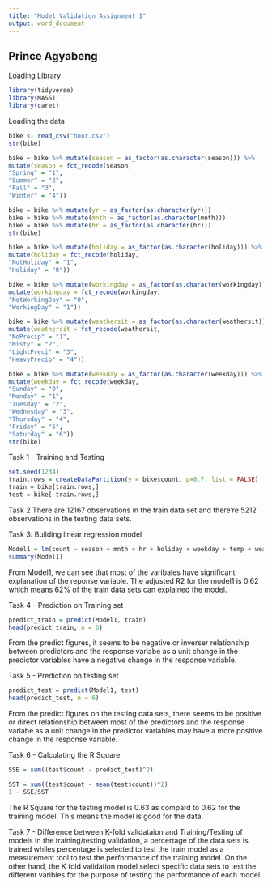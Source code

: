 ---
title: "Model Validation Assignment 1"
output: word_document
---
## Prince Agyabeng

Loading Library
```{r}
library(tidyverse)
library(MASS)
library(caret)
```
Loading the data
```{r}
bike <- read_csv("hour.csv")
str(bike)

bike = bike %>% mutate(season = as_factor(as.character(season))) %>%
mutate(season = fct_recode(season,
"Spring" = "1",
"Summer" = "2",
"Fall" = "3",
"Winter" = "4"))

bike = bike %>% mutate(yr = as_factor(as.character(yr)))
bike = bike %>% mutate(mnth = as_factor(as.character(mnth)))
bike = bike %>% mutate(hr = as_factor(as.character(hr)))
str(bike)

bike = bike %>% mutate(holiday = as_factor(as.character(holiday))) %>%
mutate(holiday = fct_recode(holiday,
"NotHoliday" = "1",
"Holiday" = "0"))

bike = bike %>% mutate(workingday = as_factor(as.character(workingday))) %>%
mutate(workingday = fct_recode(workingday,
"NotWorkingDay" = "0",
"WorkingDay" = "1"))

bike = bike %>% mutate(weathersit = as_factor(as.character(weathersit))) %>%
mutate(weathersit = fct_recode(weathersit,
"NoPrecip" = "1",
"Misty" = "2",
"LightPreci" = "3",
"HeavyPrecip" = "4"))

bike = bike %>% mutate(weekday = as_factor(as.character(weekday))) %>%
mutate(weekday = fct_recode(weekday,
"Sunday" = "0",
"Monday" = "1",
"Tuesday" = "2",
"Wednesday" = "3",
"Thursday" = "4",
"Friday" = "5",
"Saturday" = "6"))
str(bike)
```

Task 1 - Training and Testing
```{r}
set.seed(1234)
train.rows = createDataPartition(y = bike$count, p=0.7, list = FALSE)
train = bike[train.rows,] 
test = bike[-train.rows,]

```
Task 2
There are 12167 observations in the train data set and there're 5212 observations in the testing data sets.

Task 3: Building linear regression model
```{r}
Model1 = lm(count ~ season + mnth + hr + holiday + weekday + temp + weathersit, train)
summary(Model1)
```
From Model1, we can see that most of the varibales have significant explanation of the reponse variable. The adjusted R2 for the model1 is 0.62 which means 62% of the train data sets can explained the model.

Task 4 - Prediction on Training set
```{r}
predict_train = predict(Model1, train)
head(predict_train, n = 6)
```
From the predict figures, it seems to be negative or inverser relationship between predictors and the response variabe as a unit change in the predictor variables have a negative change in the response variable.

Task 5 - Prediction on testing set
```{r}
predict_test = predict(Model1, test)
head(predict_test, n = 6)
```
From the predict figures on the testing data sets, there seems to be positive or direct relationship between most of the predictors and the response variabe as a unit change in the predictor variables may have a more positive change in the response variable.

Task 6 - Calculating the R Square
```{r}
SSE = sum((test$count - predict_test)^2)

SST = sum((test$count - mean(test$count))^2) 
1 - SSE/SST 
```
The R Square for the testing model is 0.63 as compard to 0.62 for the training model. This means the model is good for the data.

Task 7 - Difference between K-fold validataion and Training/Testing of models
In the training/testing validation, a percertage of the data sets is trained whiles percentage is selected to test the train model as a measurement tool to test the performance of the training model. 
On the other hand, the K fold validation model select specific data sets to test the different varibles for the purpose of testing the performance of each model.

